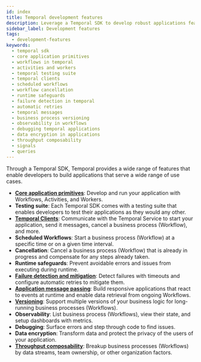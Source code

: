 ```yaml
---
id: index
title: Temporal development features
description: Leverage a Temporal SDK to develop robust applications featuring Workflows, Activities, Workers, testing suites, Temporal Clients, Scheduled Workflows, and advanced observability tools.
sidebar_label: Development features
tags:
  - development-features
keywords:
  - temporal sdk
  - core application primitives
  - workflows in temporal
  - activities and workers
  - temporal testing suite
  - temporal clients
  - scheduled workflows
  - workflow cancellation
  - runtime safeguards
  - failure detection in temporal
  - automatic retries
  - temporal messages
  - business process versioning
  - observability in workflows
  - debugging temporal applications
  - data encryption in applications
  - throughput composability
  - signals
  - queries
---
```


Through a Temporal SDK, Temporal provides a wide range of features that enable developers to build applications that serve a wide range of use cases.

- **[Core application primitives](/evaluate/development-features/core-application)**: Develop and run your application with Workflows, Activities, and Workers.
- **Testing suite**: Each Temporal SDK comes with a testing suite that enables developers to test their applications as they would any other.
- **[Temporal Clients](/evaluate/development-features/temporal-client)**: Communicate with the Temporal Service to start your application, send it messages, cancel a business process (Workflow), and more.
- **Scheduled Workflows**: Start a business process (Workflow) at a specific time or on a given time interval.
- **Cancellation**: Cancel a business process (Workflow) that is already in progress and compensate for any steps already taken.
- **Runtime safeguards**: Prevent avoidable errors and issues from executing during runtime.
- **[Failure detection and mitigation](/evaluate/development-features/failure-detection)**: Detect failures with timeouts and configure automatic retries to mitigate them.
- **[Application message passing](/evaluate/development-features/application-message-passing)**: Build responsive applications that react to events at runtime and enable data retrieval from ongoing Workflows.
- **[Versioning](/evaluate/development-features/versioning)**: Support multiple versions of your business logic for long-running business processes (Workflows).
- **Observability**: List business process (Workflows), view their state, and setup dashboards with metrics.
- **Debugging**: Surface errors and step through code to find issues.
- **Data encryption**: Transform data and protect the privacy of the users of your application.
- **[Throughput composability](/evaluate/development-features/throughput-composability)**: Breakup business processes (Workflows) by data streams, team ownership, or other organization factors.
